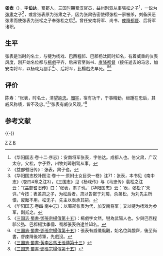 '''张表'''（{{bd|？||？|catIdx=C张}}），字'''伯达'''，[[蜀郡|蜀郡]]人，[[三国时期|三国时期]][[蜀汉|蜀汉]]官员，益州别驾从事[[張松_(東漢)|張松]]之子<ref>《华阳国志·卷十二·序志》：安南将军张表，字伯达。成都人也。伯父肃，广汉太守。父松，字子乔，州牧刘璋别驾从事。</ref>，一说为[[張肅_(東漢)|张肃]]之子<ref>《益部耆旧传》：张表，肃子也。</ref>，或言张表原为张肃之子，因为张肃告密使得张松一家被杀，刘备厌恶张肃而使张表为张松之子奉张松之后<ref>《华阳国志校补图注·卷十一·原附士女目录一卷》注71：张表，本书见《南中志》（卷四4章之注3），《三国志》见《杨戏传》与《马忠传》裴松之注云：“《益部耆旧传》曰：‘张表，肃子也。’《华阳国志》云：‘表，张松子’未详。”今按：表盖肃之子，为松后者。肃以告密于刘璋，杀弟松，为刘先主所恨，废黜不用。松无子，先主以表承其嗣。</ref>。曾任安南将军、尚书、[[庲降都督|庲降都督]]、后将军诸职。

==生平==
张表是当时的名士，与犍为杨戏、巴西程祁、巴郡杨汰同时知名，有着威重的仪表风度，刚开始名位都与[[楊戲|楊戲]]平齐，后来官至尚书、[[庲降都督|庲降都督]]（接任逝去的马忠，加安南将军，以杨戏为副手<ref>《华阳国志·卷四·南中志》：以蜀郡张表为代，加安南将军；又以犍为杨戏为参军，副贰之。</ref>）、后将军，比楊戲先早死。<ref>《[[s:三國志/卷32|三国志·蜀書·鄧張宗楊傳第十五]]》：楊戲字文然，犍為武陽人也。少與巴西程祁公弘、巴郡楊汰季儒、蜀郡張表伯達並知名。</ref><ref>《[[s:三國志/卷32|三国志·蜀書·鄧張宗楊傳第十五]]》：張表有威儀風觀，始名位與戲齊，後至尚書，督庲降後將軍，先戲沒。</ref>

==评价==

陈寿：“张表，时名士，清望逾[[马忠_(蜀汉)|忠]]。[[閻宇|閻宇]]，宿有功干，于事精勤。继踵在忠后，其威风称绩，皆不及忠。”<ref>《[[s:三國志/卷32|三国志·蜀書·黃李呂馬王張傳第十三]]》</ref>“张表有威仪风观。”<ref>《[[s:三國志/卷32|三国志·蜀書·鄧張宗楊傳第十五]]》</ref>

==参考文献==
{{reflist}}
{{-}}
{{start box}}
{{s-before|[[马忠_(蜀汉)|马忠]]}}
{{s-title|[[蜀汉|蜀汉]][[庲降都督|庲降都督]]|249年—？}}
{{s-after|[[閻宇|閻宇]]}}
{{end box}}

[[Category:蜀汉官员|Z]]
[[Category:庲降都督|Z]]
[[Category:張姓|B]]